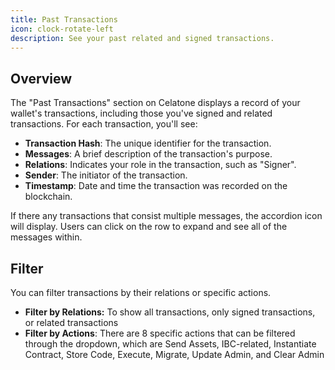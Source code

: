 ```yaml
---
title: Past Transactions
icon: clock-rotate-left
description: See your past related and signed transactions.
---
```


## Overview

The "Past Transactions" section on Celatone displays a record of your wallet's transactions, including those you've signed and related transactions. For each transaction, you'll see:

- **Transaction Hash**: The unique identifier for the transaction.
- **Messages**: A brief description of the transaction's purpose.
- **Relations**: Indicates your role in the transaction, such as "Signer".
- **Sender**: The initiator of the transaction.
- **Timestamp**: Date and time the transaction was recorded on the blockchain.

If there any transactions that consist multiple messages, the accordion icon will display. Users can click on the row to expand and see all of the messages within.

## Filter

You can filter transactions by their relations or specific actions.

- **Filter by Relations:** To show all transactions, only signed transactions, or related transactions
- **Filter by Actions**: There are 8 specific actions that can be filtered through the dropdown, which are Send Assets, IBC-related, Instantiate Contract, Store Code, Execute, Migrate, Update Admin, and Clear Admin
